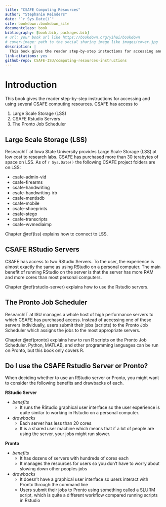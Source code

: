 ```yaml
---
title: "CSAFE Computing Resources"
author: "Stephanie Reinders"
date: "`r Sys.Date()`"
site: bookdown::bookdown_site
documentclass: book
bibliography: [book.bib, packages.bib]
# url: your book url like https://bookdown.org/yihui/bookdown
# cover-image: path to the social sharing image like images/cover.jpg
description: |
  This book gives the reader step-by-step instuctions for accessing and using CSAFE computing resources.
link-citations: yes
github-repo: CSAFE-ISU/computing-resources-instructions
---
```


# Introduction

This book gives the reader step-by-step instructions for accessing and using several CSAFE computing resources. CSAFE has access to

1.  Large Scale Storage (LSS)
2.  CSAFE Rstudio Servers
3.  The Pronto Job Scheduler

## Large Scale Storage (LSS)

ResearchIT at Iowa State University provides Large Scale Storage (LSS) at low cost to research labs. CSAFE has purchased more than 30 terabytes of space on LSS. As of `r Sys.Date()` the following CSAFE project folders are on LSS:

-   csafe-admin-vid
-   csafe-firearms
-   csafe-handwriting
-   csafe-handwriting-irb
-   csafe-mentisdb
-   csafe-mobile
-   csafe-shoeprints
-   csafe-stego
-   csafe-transcripts
-   csafe-wvmediaimp

Chapter \@ref(lss) explains how to connect to LSS.

## CSAFE RStudio Servers

CSAFE has access to two RStudio Servers. To the user, the experience is almost exactly the same as using RStudio on a personal computer. The main benefit of running RStudio on the server is that the server has more RAM and more cores than most personal computers.

Chapter \@ref(rstudio-server) explains how to use the Rstudio servers.

## The Pronto Job Scheduler

ResearchIT at ISU manages a whole host of high performance servers to which CSAFE has purchased access. Instead of accessing one of these servers individually, users submit their jobs (scripts) to the Pronto Job Scheduler which assigns the jobs to the most appropriate servers.

Chapter \@ref(pronto) explains how to run R scripts on the Pronto Job Scheduler. Python, MATLAB, and other programming languages can be run on Pronto, but this book only covers R.

## Do I use the CSAFE Rstudio Server or Pronto?

When deciding whether to use an RStudio server or Pronto, you might want to consider the following benefits and drawbacks of each.

**RStudio Server**

-   *benefits*
    -   It runs the RStudio graphical user interface so the user experience is quite similar to working in Rstudio on a personal computer.
-   *drawbacks*
    -   Each server has less than 20 cores
    -   It is a shared user machine which means that if a lot of people are using the server, your jobs might run slower.

**Pronto**

-   *benefits*
    -   It has dozens of servers with hundreds of cores each
    -   It manages the resources for users so you don't have to worry about slowing down other peoples jobs
-   *drawbacks*
    -   It doesn't have a graphical user interface so users interact with Pronto through the command line
    -   Users submit their jobs to Pronto using something called a SLURM script, which is quite a different workflow compared running scripts in Rstudio
